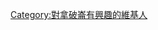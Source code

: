 {{Userbox
  |border-c = #000
  |border-s = 1
  |id-c     = #c1edff
  |id-s     = 12
  |id-fc    = #000
  |info-c   = #c1edff
  |info-s   = 8
  |info-fc  = black
  |id       = [[Image:David - Napoleon crossing the Alps - Malmaison1.jpg|50px]]
  |info     = 這個用戶對'''[[拿破崙大帝]]'''有濃厚的興趣。
}}
[[Category:對拿破崙有興趣的維基人]]